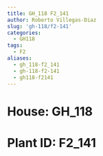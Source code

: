 ```yaml
---
title: GH_118 F2_141
author: Roberto Villegas-Diaz
slug: 'gh-118/f2-141'
categories:
  - GH118
tags:
  - F2
aliases:
  - gh_118-f2_141
  - gh-118-f2-141
  - gh118-f2141
---
```


# **House**: GH_118
# **Plant ID**: F2_141
